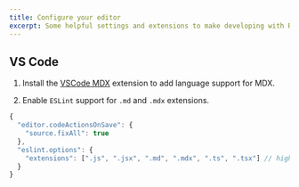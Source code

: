 ```yaml
---
title: Configure your editor
excerpt: Some helpful settings and extensions to make developing with Reflex easier.
---
```


## VS Code

1. Install the [VSCode MDX](https://marketplace.visualstudio.com/items?itemName=JounQin.vscode-mdx) extension to add language support for MDX.

2. Enable `ESLint` support for `.md` and `.mdx` extensions.

```js title=.vscode/settings.json
{
  "editor.codeActionsOnSave": {
    "source.fixAll": true
  },
  "eslint.options": {
    "extensions": [".js", ".jsx", ".md", ".mdx", ".ts", ".tsx"] // highlight-line
  }
}
```
